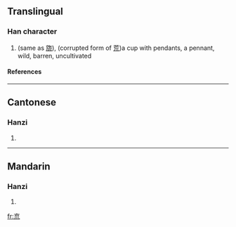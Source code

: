 ==Translingual==
===Han character===
{{Han char|rn=8|rad=亠|as=05|sn=7|four=|canj=卜戈竹山 (YIHU)}}
# (same as [[旒]]), (corrupted form of [[荒]])a cup with pendants, a pennant, wild, barren, uncultivated
====References====
{{Han ref|kx=0088.150|hdz=10284.040|uh=342C|ud=13356}}

----
==Cantonese==
===Hanzi===
{{yue-hanzi|jyut=|y=laau4}}
# {{defn|Cantonese}}

----
==Mandarin==
===Hanzi===
{{cmn-hanzi|pin=[[liú]] (liu2)|wg=liu<sup>2</sup>}}
# {{defn|Mandarin}}

[[fr:㐬]]